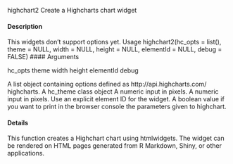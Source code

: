 
highchart2
Create a Highcharts chart widget

#### Description 

This widgets don’t support options yet.
Usage
highchart2(hc_opts = list(), theme = NULL, width = NULL, height = NULL,
elementId = NULL, debug = FALSE)
#### Arguments 

hc_opts
theme
width
height
elementId
debug

A list object containing options defined as http://api.highcharts.com/
highcharts.
A hc_theme class object
A numeric input in pixels.
A numeric input in pixels.
Use an explicit element ID for the widget.
A boolean value if you want to print in the browser console the parameters given
to highchart.

#### Details
This function creates a Highchart chart using htmlwidgets. The widget can be rendered on HTML
pages generated from R Markdown, Shiny, or other applications.

